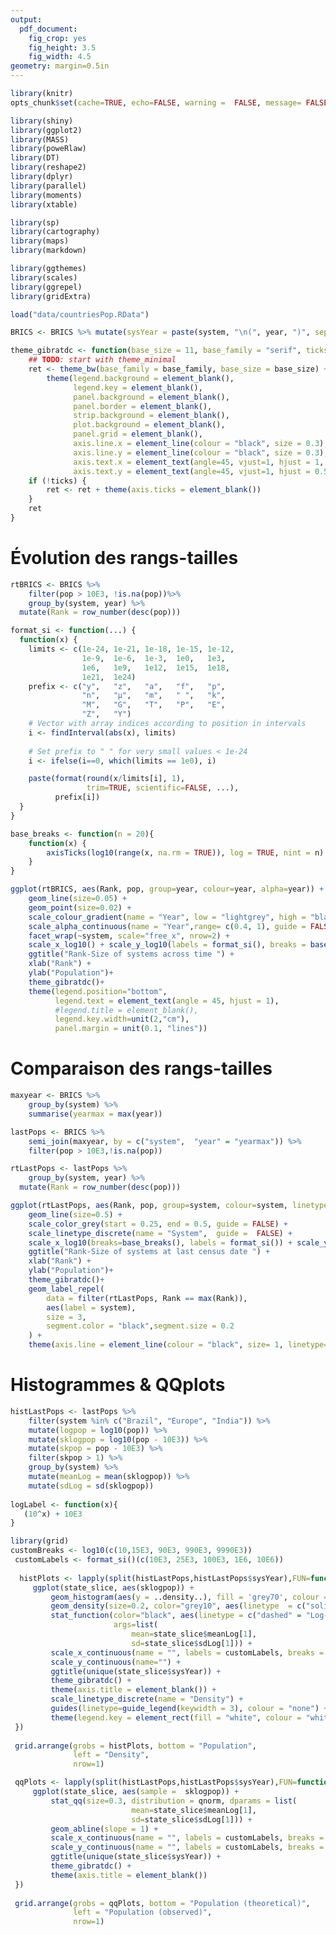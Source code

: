 ```yaml
---
output: 
  pdf_document: 
    fig_crop: yes
    fig_height: 3.5
    fig_width: 4.5
geometry: margin=0.5in
---
```


```r
library(knitr)
opts_chunk$set(cache=TRUE, echo=FALSE, warning =  FALSE, message= FALSE)
```

```r
library(shiny)
library(ggplot2)
library(MASS)
library(poweRlaw)
library(DT)
library(reshape2)
library(dplyr)
library(parallel)
library(moments)
library(xtable)

library(sp)
library(cartography)
library(maps)
library(markdown)

library(ggthemes)
library(scales)
library(ggrepel)
library(gridExtra)

load("data/countriesPop.RData")

BRICS <- BRICS %>% mutate(sysYear = paste(system, "\n(", year, ")", sep = ""))
```

```r

theme_gibratdc <- function(base_size = 11, base_family = "serif", ticks = TRUE) {
    ## TODO: start with theme_minimal
    ret <- theme_bw(base_family = base_family, base_size = base_size) +
        theme(legend.background = element_blank(),
              legend.key = element_blank(),
              panel.background = element_blank(),
              panel.border = element_blank(),
              strip.background = element_blank(),
              plot.background = element_blank(),
              panel.grid = element_blank(),
              axis.line.x = element_line(colour = "black", size = 0.3),
              axis.line.y = element_line(colour = "black", size = 0.3),
              axis.text.x = element_text(angle=45, vjust=1, hjust = 1, size = 7),
              axis.text.y = element_text(angle=45, vjust=1, hjust = 0.5, size = 7))
    if (!ticks) {
        ret <- ret + theme(axis.ticks = element_blank())
    }
    ret
}
```

# Évolution des rangs-tailles

```r
rtBRICS <- BRICS %>%
    filter(pop > 10E3, !is.na(pop))%>%
    group_by(system, year) %>%
  mutate(Rank = row_number(desc(pop)))
```

```r
format_si <- function(...) {
  function(x) {
    limits <- c(1e-24, 1e-21, 1e-18, 1e-15, 1e-12,
                1e-9,  1e-6,  1e-3,  1e0,   1e3,
                1e6,   1e9,   1e12,  1e15,  1e18,
                1e21,  1e24)
    prefix <- c("y",   "z",   "a",   "f",   "p",
                "n",   "µ",   "m",   " ",   "k",
                "M",   "G",   "T",   "P",   "E",
                "Z",   "Y")
    # Vector with array indices according to position in intervals
    i <- findInterval(abs(x), limits)
 
    # Set prefix to " " for very small values < 1e-24
    i <- ifelse(i==0, which(limits == 1e0), i)

    paste(format(round(x/limits[i], 1),
                 trim=TRUE, scientific=FALSE, ...),
          prefix[i])
  }
}
```


```r

base_breaks <- function(n = 20){
    function(x) {
        axisTicks(log10(range(x, na.rm = TRUE)), log = TRUE, nint = n)
    }
}

ggplot(rtBRICS, aes(Rank, pop, group=year, colour=year, alpha=year)) +
    geom_line(size=0.05) +
    geom_point(size=0.02) +
    scale_colour_gradient(name = "Year", low = "lightgrey", high = "black")+
    scale_alpha_continuous(name = "Year",range= c(0.4, 1), guide = FALSE) +
    facet_wrap(~system, scale="free_x", nrow=2) +
    scale_x_log10() + scale_y_log10(labels = format_si(), breaks = base_breaks(n=4)) +
    ggtitle("Rank-Size of systems across time ") +
    xlab("Rank") +
    ylab("Population")+
    theme_gibratdc()+
    theme(legend.position="bottom",
          legend.text = element_text(angle = 45, hjust = 1),
          #legend.title = element_blank(),
          legend.key.width=unit(2,"cm"),
          panel.margin = unit(0.1, "lines"))
```

# Comparaison des rangs-tailles

```r
maxyear <- BRICS %>%
    group_by(system) %>%
    summarise(yearmax = max(year))

lastPops <- BRICS %>%
    semi_join(maxyear, by = c("system",  "year" = "yearmax")) %>%
    filter(pop > 10E3,!is.na(pop))

rtLastPops <- lastPops %>%
    group_by(system, year) %>%
  mutate(Rank = row_number(desc(pop)))
```

```r
ggplot(rtLastPops, aes(Rank, pop, group=system, colour=system, linetype = system)) +
    geom_line(size=0.5) +
    scale_color_grey(start = 0.25, end = 0.5, guide = FALSE) +
    scale_linetype_discrete(name = "System",  guide =  FALSE) +
    scale_x_log10(breaks=base_breaks(), labels = format_si()) + scale_y_log10(breaks=base_breaks(), labels = format_si()) +
    ggtitle("Rank-Size of systems at last census date ") +
    xlab("Rank") +
    ylab("Population")+
    theme_gibratdc()+
    geom_label_repel(
        data = filter(rtLastPops, Rank == max(Rank)),
        aes(label = system),
        size = 3,
        segment.color = "black",segment.size = 0.2
    ) +
    theme(axis.line = element_line(colour = "black", size= 1, linetype= "solid"))
```


# Histogrammes & QQplots

```r

histLastPops <- lastPops %>%
    filter(system %in% c("Brazil", "Europe", "India")) %>%
    mutate(logpop = log10(pop)) %>%
    mutate(sklogpop = log10(pop - 10E3)) %>%
    mutate(skpop = pop - 10E3) %>%
    filter(skpop > 1) %>%
    group_by(system) %>%
    mutate(meanLog = mean(sklogpop)) %>%
    mutate(sdLog = sd(sklogpop))
  
logLabel <- function(x){
   (10^x) + 10E3
}
```



```r
library(grid)
customBreaks <- log10(c(10,15E3, 90E3, 990E3, 9990E3))
 customLabels <- format_si()(c(10E3, 25E3, 100E3, 1E6, 10E6))
 
  histPlots <- lapply(split(histLastPops,histLastPops$sysYear),FUN=function(state_slice){ 
     ggplot(state_slice, aes(sklogpop)) + 
         geom_histogram(aes(y = ..density..), fill = 'grey70', colour = "grey75",  bins = 50) +
         geom_density(size=0.2, color="grey10", aes(linetype  = c("solid" = "Observed"))) +
         stat_function(color="black", aes(linetype = c("dashed" = "Log-normal")), size=0.3,fun=dnorm,
                       args=list(
                           mean=state_slice$meanLog[1],
                           sd=state_slice$sdLog[1])) +
         scale_x_continuous(name = "", labels = customLabels, breaks = customBreaks) +
         scale_y_continuous(name="") +
         ggtitle(unique(state_slice$sysYear)) +
         theme_gibratdc() +
         theme(axis.title = element_blank()) +
         scale_linetype_discrete(name = "Density") +
         guides(linetype=guide_legend(keywidth = 3), colour = "none") +
         theme(legend.key = element_rect(fill = "white", colour = "white"))
 })
 
 grid.arrange(grobs = histPlots, bottom = "Population",
              left = "Density",
              nrow=1)
```

```r
 qqPlots <- lapply(split(histLastPops,histLastPops$sysYear),FUN=function(state_slice){ 
     ggplot(state_slice, aes(sample =  sklogpop)) + 
         stat_qq(size=0.3, distribution = qnorm, dparams = list(
                           mean=state_slice$meanLog[1],
                           sd=state_slice$sdLog[1])) +
         geom_abline(slope = 1) +
         scale_x_continuous(name = "", labels = customLabels, breaks = customBreaks) +
         scale_y_continuous(name = "", labels = customLabels, breaks = customBreaks) +
         ggtitle(unique(state_slice$sysYear)) +
         theme_gibratdc() +
         theme(axis.title = element_blank())
 })
 
 grid.arrange(grobs = qqPlots, bottom = "Population (theoretical)",
              left = "Population (observed)",
              nrow=1)
```

